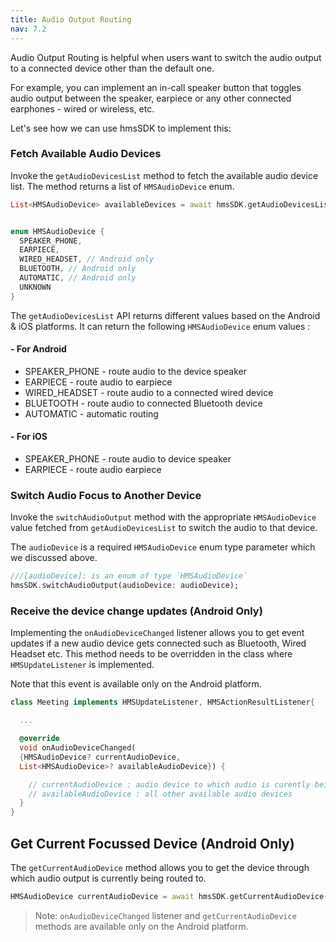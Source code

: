 ---
title: Audio Output Routing
nav: 7.2
---

Audio Output Routing is helpful when users want to switch the audio output to a connected device other than the default one.

For example, you can implement an in-call speaker button that toggles audio output between the speaker, earpiece or any other connected earphones - wired or wireless, etc.

Let's see how we can use hmsSDK to implement this:

<div className="steps-container">

### Fetch Available Audio Devices

Invoke the `getAudioDevicesList` method to fetch the available audio device list. The method returns a list of `HMSAudioDevice` enum.

```dart
List<HMSAudioDevice> availableDevices = await hmsSDK.getAudioDevicesList();


enum HMSAudioDevice {
  SPEAKER_PHONE,
  EARPIECE,
  WIRED_HEADSET, // Android only
  BLUETOOTH, // Android only
  AUTOMATIC, // Android only
  UNKNOWN
}
```

The `getAudioDevicesList` API returns different values based on the Android & iOS platforms. It can return the following `HMSAudioDevice` enum values :

#### - For Android

-   SPEAKER_PHONE - route audio to the device speaker
-   EARPIECE - route audio to earpiece
-   WIRED_HEADSET - route audio to a connected wired device
-   BLUETOOTH - route audio to connected Bluetooth device
-   AUTOMATIC - automatic routing

#### - For iOS

-   SPEAKER_PHONE - route audio to device speaker
-   EARPIECE - route audio earpiece

### Switch Audio Focus to Another Device

Invoke the `switchAudioOutput` method with the appropriate `HMSAudioDevice` value fetched from `getAudioDevicesList` to switch the audio to that device.

The `audioDevice` is a required `HMSAudioDevice` enum type parameter which we discussed above.

```dart
///[audioDevice]: is an enum of type `HMSAudioDevice`
hmsSDK.switchAudioOutput(audioDevice: audioDevice);
```

### Receive the device change updates (Android Only)

Implementing the `onAudioDeviceChanged` listener allows you to get event updates if a new audio device gets connected such as Bluetooth, Wired Headset etc.
This method needs to be overridden in the class where `HMSUpdateListener` is implemented.

Note that this event is available only on the Android platform.

```dart
class Meeting implements HMSUpdateListener, HMSActionResultListener{

  ...

  @override
  void onAudioDeviceChanged(
  {HMSAudioDevice? currentAudioDevice,
  List<HMSAudioDevice>? availableAudioDevice}) {

    // currentAudioDevice : audio device to which audio is curently being routed to
    // availableAudioDevice : all other available audio devices
  }
}
```

</div>

## Get Current Focussed Device (Android Only)

The `getCurrentAudioDevice` method allows you to get the device through which audio output is currently being routed to.

```dart
HMSAudioDevice currentAudioDevice = await hmsSDK.getCurrentAudioDevice();
```

> Note: `onAudioDeviceChanged` listener and `getCurrentAudioDevice` methods are available only on the Android platform.
